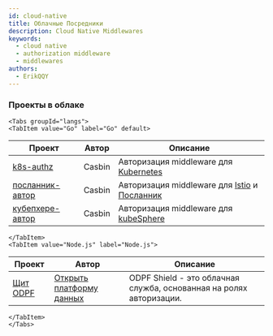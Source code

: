 ```yaml
---
id: cloud-native
title: Облачные Посредники
description: Cloud Native Middlewares
keywords:
  - cloud native
  - authorization middleware
  - middlewares
authors:
  - ErikQQY
---
```




### Проекты в облаке

```mdx-code-block
<Tabs groupId="langs">
<TabItem value="Go" label="Go" default>
```

| Проект                                                        | Автор  | Описание                                                                                    |
| ------------------------------------------------------------- | ------ | ------------------------------------------------------------------------------------------- |
| [k8s-authz](https://github.com/casbin/k8s-authz)              | Casbin | Авторизация middleware для [Kubernetes](https://kubernetes.io/)                             |
| [посланник-автор](https://github.com/casbin/envoy-authz)      | Casbin | Авторизация middleware для [Istio](https://istio.io/) и [Посланник](https://envoyproxy.io/) |
| [кубепхере-автор](https://github.com/casbin/kubesphere-authz) | Casbin | Авторизация middleware для [kubeSphere](https://kubesphere.io/)                             |

```mdx-code-block
</TabItem>
<TabItem value="Node.js" label="Node.js">
```

| Проект                                     | Автор                                               | Описание                                                            |
| ------------------------------------------ | --------------------------------------------------- | ------------------------------------------------------------------- |
| [Щит ODPF](https://github.com/odpf/shield) | [Открыть платформу данных](https://github.com/odpf) | ODPF Shield - это облачная служба, основанная на ролях авторизации. |

```mdx-code-block
</TabItem>
</Tabs>
```
